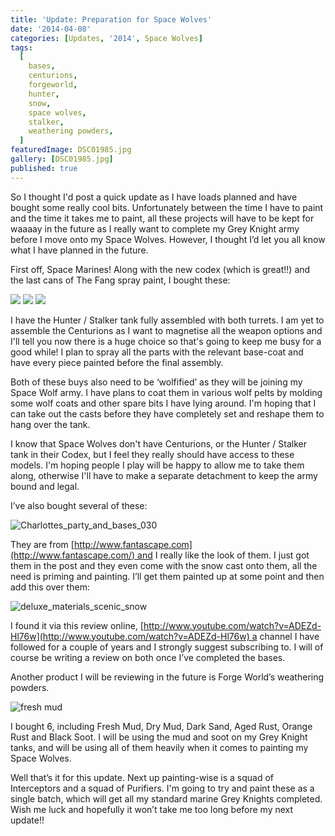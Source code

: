 ```yaml
---
title: 'Update: Preparation for Space Wolves'
date: '2014-04-08'
categories: [Updates, '2014', Space Wolves]
tags:
  [
    bases,
    centurions,
    forgeworld,
    hunter,
    snow,
    space wolves,
    stalker,
    weathering powders,
  ]
featuredImage: DSC01985.jpg
gallery: [DSC01985.jpg]
published: true
---
```


So I thought I'd post a quick update as I have loads planned and have bought some really cool bits. Unfortunately between the time I have to paint and the time it takes me to paint, all these projects will have to be kept for waaaay in the future as I really want to complete my Grey Knight army before I move onto my Space Wolves. However, I thought I’d let you all know what I have planned in the future.

First off, Space Marines! Along with the new codex (which is great!!) and the last cans of The Fang spray paint, I bought these:

![](DSC01984.jpg)
![](DSC01985.jpg)
![](DSC01986.jpg)

I have the Hunter / Stalker tank fully assembled with both turrets. I am yet to assemble the Centurions as I want to magnetise all the weapon options and I'll tell you now there is a huge choice so that's going to keep me busy for a good while! I plan to spray all the parts with the relevant base-coat and have every piece painted before the final assembly.

Both of these buys also need to be ‘wolfified’ as they will be joining my Space Wolf army. I have plans to coat them in various wolf pelts by molding some wolf coats and other spare bits I have lying around. I'm hoping that I can take out the casts before they have completely set and reshape them to hang over the tank.

I know that Space Wolves don't have Centurions, or the Hunter / Stalker tank in their Codex, but I feel they really should have access to these models. I'm hoping people I play will be happy to allow me to take them along, otherwise I'll have to make a separate detachment to keep the army bound and legal.

I’ve also bought several of these:

![Charlottes_party_and_bases_030](Charlottes_party_and_bases_030.jpg)

They are from [http://www.fantascape.com](http://www.fantascape.com/) and I really like the look of them. I just got them in the post and they even come with the snow cast onto them, all the need is priming and painting. I’ll get them painted up at some point and then add this over them:

![deluxe_materials_scenic_snow](deluxe_materials_scenic_snow.jpg)

I found it via this review online, [http://www.youtube.com/watch?v=ADEZd-Hl76w](http://www.youtube.com/watch?v=ADEZd-Hl76w) a channel I have followed for a couple of years and I strongly suggest subscribing to. I will of course be writing a review on both once I’ve completed the bases.

Another product I will be reviewing in the future is Forge World’s weathering powders.

![fresh mud](freshud.jpg)

I bought 6, including Fresh Mud, Dry Mud, Dark Sand, Aged Rust, Orange Rust and Black Soot. I will be using the mud and soot on my Grey Knight tanks, and will be using all of them heavily when it comes to painting my Space Wolves.

Well that’s it for this update. Next up painting-wise is a squad of Interceptors and a squad of Purifiers. I'm going to try and paint these as a single batch, which will get all my standard marine Grey Knights completed. Wish me luck and hopefully it won’t take me too long before my next update!!
